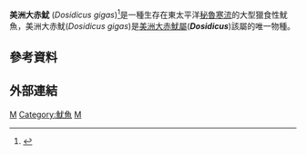{{expand|time=2015-08-03T13:54:48+00:00}}
{{refimprove|time=2015-08-03T13:54:48+00:00}}
{{Speciesbox
| taxon = Dosidicus gigas
| image = Dosidicus gigas.jpg
| image_caption = 可能是被燈光吸引，
一尾美洲大赤魷游近Tiburon海研船的[[遙控潛水器|遙控潛水器]]。| display_parents=2
| parent_authority = [[Japetus_Steenstrup|Steenstrup]], 1857
| authority = ([[Alcide_d'Orbigny|d'Orbigny]], 1835)
| synonyms =
*''Ommastrephes gigas''<br><small>d'Orbigny, 1835</small>
*''Ommastrephes giganteus''<br><small>Gray, 1849</small>
*''Dosidicus eschrichti''<br><small>Steenstrup, 1857</small>
*''Dosidicus steenstrupi''<br><small>Pfeffer, 1884</small>
}}
'''美洲大赤魷''' (''Dosidicus gigas'')<ref>{{cite web|title=美洲大赤魷|url=http://www.squid.org.tw/index.php?option=com_content&task=view&id=45&Itemid=70|publisher=台灣區遠洋魷漁船魚類輸出業同業公會|accessdate=2015-07-30|archive-date=2016-05-27|archive-url=https://web.archive.org/web/20160527164703/http://www.squid.org.tw/index.php?option=com_content&task=view&id=45&Itemid=70|dead-url=no}}</ref>是一種生存在東太平洋[[秘魯寒流|秘魯寒流]]的大型獵食性魷魚，美洲大赤魷(''Dosidicus gigas'')是[[美洲大赤魷屬|美洲大赤魷屬]]('''''Dosidicus''''')該屬的唯一物種。

==參考資料==
{{reflist}}

==外部連結==
{{commons category|Dosidicus gigas}}
{{可食用软体动物}}
{{Taxonbar}}
[[Category:1835年描述的动物|M]]
[[Category:魷魚|Category:魷魚]]
[[Category:茎柔鱼属|M]]